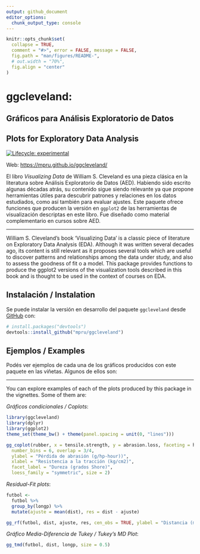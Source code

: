 ```yaml
---
output: github_document
editor_options: 
  chunk_output_type: console
---
```


<!-- README.md is generated from README.Rmd. Please edit that file -->

```r
knitr::opts_chunk$set(
  collapse = TRUE,
  comment = "#>", error = FALSE, message = FALSE,
  fig.path = "man/figures/README-",
  # out.width = "70%",
  fig.align = "center"
)
```

# ggcleveland: 

## Gráficos para Análisis Exploratorio de Datos

## Plots for Exploratory Data Analysis

<!-- badges: start -->
[![Lifecycle: experimental](https://img.shields.io/badge/lifecycle-experimental-orange.svg)](https://lifecycle.r-lib.org/articles/stages.html)
<!-- badges: end -->

Web: [https://mpru.github.io/ggcleveland/](https://mpru.github.io/ggcleveland/)

El libro *Visualizing Data* de William S. Cleveland es una pieza clásica en la literatura sobre Análisis Exploratorio de Datos (AED). Habiendo sido escrito algunas décadas atrás, su contenido sigue siendo relevante ya que propone herramientas útiles para descubrir patrones y relaciones en los datos estudiados, como así también para evaluar ajustes. Este paquete ofrece funciones que producen la versión en `ggplot2` de las herramientas de visualización descriptas en este libro. Fue diseñado como material complementario en cursos sobre AED.

---

William S. Cleveland's book 'Visualizing Data' is a classic piece 
of literature on Exploratory Data Analysis (EDA). Although it was written 
several decades ago, its content is still relevant as it proposes several 
tools which are useful to discover patterns and relationships among the data 
under study, and also to assess the goodness of fit o a model.  This package 
provides functions to produce the ggplot2 versions of the visualization tools 
described in this book and is thought to be used in the context of courses on 
EDA.

## Instalación / Instalation

<!-- 
You can install the released version of karel from [CRAN](https://CRAN.R-project.org) with:

``` r
install.packages("karel")
```
-->

Se puede instalar la versión en desarrollo del paquete `ggcleveland` desde [GitHub](https://github.com/mpru/ggcleveland) con:

``` r
# install.packages("devtools")
devtools::install_github("mpru/ggcleveland")
```
## Ejemplos / Examples

Podés ver ejemplos de cada una de los gráficos producidos con este paquete en las viñetas. Algunos de ellos son:

---

You can explore examples of each of the plots produced by this package in the vignettes. Some of them are:

*Gráficos condicionales / Coplots*:

```r
library(ggcleveland)
library(dplyr)
library(ggplot2)
theme_set(theme_bw() + theme(panel.spacing = unit(0, "lines")))

gg_coplot(rubber, x = tensile.strength, y = abrasion.loss, faceting = hardness,
  number_bins = 6, overlap = 3/4,
  ylabel = "Pérdida de abrasión (g/hp-hour))",
  xlabel = "Resistencia a la tracción (kg/cm2)",
  facet_label = "Dureza (grados Shore)", 
  loess_family = "symmetric", size = 2)
```

*Residual-Fit plots*:

```r
futbol <- 
  futbol %>% 
  group_by(longp) %>% 
  mutate(ajuste = mean(dist), res = dist - ajuste)

gg_rf(futbol, dist, ajuste, res, cen_obs = TRUE, ylabel = "Distancia (m)")
```

*Gráfico Media-Diferencia de Tukey / Tukey's MD Plot*:

```r
gg_tmd(futbol, dist, longp, size = 0.5)
```
